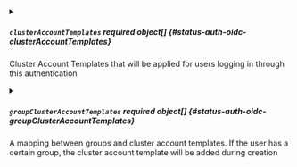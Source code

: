 

<PartialIssuerUrl />


<PartialClientId />


<PartialClientSecret />


<PartialRedirectURI />


<PartialPostLogoutRedirectURI />


<PartialCaFile />


<PartialInsecureCa />


<PartialPreferredUsername />


<PartialLoftUsernameClaim />


<PartialUsernameClaim />


<PartialEmailClaim />


<PartialUsernamePrefix />


<PartialGroupsClaim />


<PartialGroups />


<PartialScopes />


<PartialGetUserInfo />


<PartialGroupsPrefix />


<PartialType />



<details className="config-field" data-expandable="true">
<summary>

##### `clusterAccountTemplates` <span className="config-field-required" data-required="false">required</span> <span className="config-field-type">object[]</span> <span className="config-field-default"></span> <span className="config-field-enum"></span> {#status-auth-oidc-clusterAccountTemplates}

Cluster Account Templates that will be applied for users logging in through this authentication

</summary>

<PartialClusterAccountTemplatesreference />


</details>



<details className="config-field" data-expandable="true">
<summary>

##### `groupClusterAccountTemplates` <span className="config-field-required" data-required="false">required</span> <span className="config-field-type">object[]</span> <span className="config-field-default"></span> <span className="config-field-enum"></span> {#status-auth-oidc-groupClusterAccountTemplates}

A mapping between groups and cluster account templates. If the user has a certain group, the cluster
account template will be added during creation

</summary>

<PartialGroupClusterAccountTemplatesreference />


</details>
